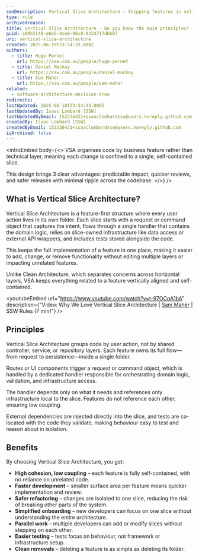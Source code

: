 ```yaml
---
seoDescription: Vertical Slice Architecture – Shipping features in self-contained slices. Discover how VSA groups code by business feature for faster change, easier testing, and safer refactors; explore its concepts, principles, and benefits.
type: rule
archivedreason:
title: Vertical Slice Architecture - Do you know the main principles?
guid: a00b3148-e6b5-4ce8-96c8-0334717dbb97
uri: vertical-slice-architecture
created: 2025-06-10T23:54:33.000Z
authors:
  - title: Hugo Pernet
    url: https://ssw.com.au/people/hugo-pernet
  - title: Daniel Mackay
    url: https://ssw.com.au/people/daniel-mackay
  - title: Sam Maher
    url: https://ssw.com.au/people/sam-maher
related:
  - software-architecture-decision-tree
redirects:
lastUpdated: 2025-06-10T23:54:33.000Z
lastUpdatedBy: Isaac Lombard [SSW]
lastUpdatedByEmail: 152236421+isaaclombardssw@users.noreply.github.com
createdBy: Isaac Lombard [SSW]
createdByEmail: 152236421+isaaclombardssw@users.noreply.github.com
isArchived: false
---
```


<introEmbed
  body={<>
VSA organises code by business feature rather than technical layer, meaning each change is confined to a single, self-contained slice.

This design brings 3 clear advantages: predictable impact, quicker reviews, and safer releases with minimal ripple across the codebase.
  </>}
/>
## What is Vertical Slice Architecture?

Vertical Slice Architecture is a feature-first structure where every user action lives in its own folder. Each slice starts with a request or command object that captures the intent, flows through a single handler that contains the domain logic, relies on slice-owned infrastructure like data access or external API wrappers, and includes tests stored alongside the code.

This keeps the full implementation of a feature in one place, making it easier to add, change, or remove functionality without editing multiple layers or impacting unrelated features.

Unlike Clean Architecture, which separates concerns across horizontal layers, VSA keeps everything related to a feature vertically aligned and self-contained.


<youtubeEmbed url="https://www.youtube.com/watch?v=t-97OCqA1bA" description={"Video: Why We Love Vertical Slice Architecture | [Sam Maher](https://www.ssw.com.au/people/sam-maher/) | SSW Rules (7 min)"} />


## Principles

Vertical Slice Architecture groups code by user action, not by shared controller, service, or repository layers. Each feature owns its full flow—from request to persistence—inside a single folder.

Routes or UI components trigger a request or command object, which is handled by a dedicated handler responsible for orchestrating domain logic, validation, and infrastructure access.

The handler depends only on what it needs and references only infrastructure local to the slice. Features do not reference each other, ensuring low coupling.

External dependencies are injected directly into the slice, and tests are co-located with the code they validate, making behaviour easy to test and reason about in isolation.

## Benefits

By choosing Vertical Slice Architecture, you get:

* **High cohesion, low coupling** – each feature is fully self-contained, with no reliance on unrelated code.
* **Faster development** – smaller surface area per feature means quicker implementation and review.
* **Safer refactoring** – changes are isolated to one slice, reducing the risk of breaking other parts of the system.
* **Simplified onboarding** – new developers can focus on one slice without understanding the entire architecture.
* **Parallel work** – multiple developers can add or modify slices without stepping on each other.
* **Easier testing** – tests focus on behaviour, not framework or infrastructure setup.
* **Clean removals** – deleting a feature is as simple as deleting its folder.
